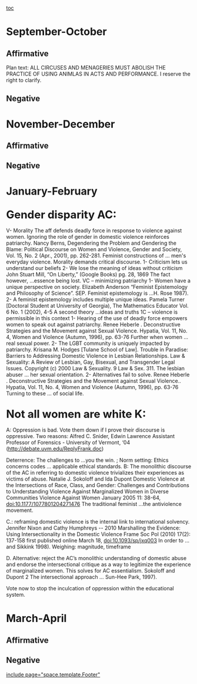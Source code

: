 [[toc]]
=September-October= 
==Affirmative== 
Plan text: ALL CIRCUSES AND MENAGERIES MUST ABOLISH THE PRACTICE OF USING ANIMLAS IN ACTS AND PERFORMANCE. I reserve the right to clarify.
==Negative== 

=November-December= 
==Affirmative== 
==Negative== 

=January-February= 
==<span style="font-size: 1.4em;">Gender disparity AC:</span>== 
V- Morality
The aff defends deadly force in response to violence against women. Ignoring the role of gender in domestic violence reinforces patriarchy.
Nancy Berns, Degendering the Problem and Gendering the Blame: Political Discourse on Women and Violence, Gender and Society, Vol. 15, No. 2 (Apr., 2001), pp. 262-281.
Feminist constructions of … men's everyday violence.
Morality demands critical discourse.
1- Criticism lets us understand our beliefs
2- We lose the meaning of ideas without criticism
John Stuart Mill, “On Liberty,” (Google Books) pg. 28, 1869
The fact however, …essence being lost. 
VC – minimizing patriarchy
1- Women have a unique perspective on society.
Elizabeth Anderson “Feminist Epistemology and Philosophy of Science”. SEP.
Feminist epistemology is …H. Rose 1987).
2- A feminist epistemology includes multiple unique ideas.
Pamela Turner [Doctoral Student at University of Georgia), The Mathematics Educator Vol. 6 No. 1 (2002), 4-5
A second theory …ideas and truths
1C – violence is permissible in this context
1- Hearing of the use of deadly force empowers women to speak out against patriarchy.
Renee Heberle . Deconstructive Strategies and the Movement against Sexual Violence. Hypatia, Vol. 11, No. 4, Women and Violence (Autumn, 1996), pp. 63-76
Further when women … real sexual power.
2- The LGBT community is uniquely impacted by patriarchy.
Krisana M. Hodges [Tulane School of Law]. Trouble in Paradise: Barriers to Addressing Domestic Violence in Lesbian Relationships. Law & Sexuality: A Review of Lesbian, Gay, Bisexual, and Transgender Legal Issues. Copyright (c) 2000 Law & Sexuality. 9 Law & Sex. 311.
The lesbian abuser … her sexual orientation.
2- Alternatives fail to solve.
Renee Heberle . Deconstructive Strategies and the Movement against Sexual Violence.. Hypatia, Vol. 11, No. 4, Women and Violence (Autumn, 1996), pp. 63-76
Turning to these … of social life.

==<span style="font-size: 1.4em;">Not all women are white K:</span>== 

A: Oppression is bad. Vote them down if I prove their discourse is oppressive. Two reasons:
Alfred C. Snider, Edwin Lawrence Assistant Professor of Forensics - University of Vermont, ‘04
(<span style="color: windowtext; text-decoration: none;">[[http://debate.uvm.edu/ReplyFrank.doc]]</span>)

Deterrence: The challenges to …you the win. ;
Norm setting: Ethics concerns codes … applicable ethical standards.
B: The monolithic discourse of the AC in referring to domestic violence trivializes their experiences as victims of abuse. Natalie J. Sokoloff and Ida Dupont Domestic Violence at the Intersections of Race, Class, and Gender: Challenges and Contributions to Understanding Violence Against Marginalized Women in Diverse Communities Violence Against Women January 2005 11: 38-64, doi:10.1177/1077801204271476
The traditional feminist …the antiviolence movement.

C.: reframing domestic violence is the internal link to international solvency. Jennifer Nixon and Cathy Humphreys -- 2010 Marshalling the Evidence: Using Intersectionality in the Domestic Violence Frame Soc Pol (2010) 17(2): 137-158 first published online March 18, doi:10.1093/sp/jxq003
In order to … and Sikkink 1998).
Weighing: magnitude, timeframe

D. Alternative: reject the AC’s monolithic understanding of domestic abuse and endorse the intersectional critique as a way to legitimize the experience of marginalized women. This solves for AC essentialism. Sokoloff and Dupont 2
The intersectional approach … Sun-Hee Park, 1997).

Vote now to stop the inculcation of oppression within the educational system. 

=March-April= 
==Affirmative== 
==Negative== 

[[include page="space.template.Footer"]]